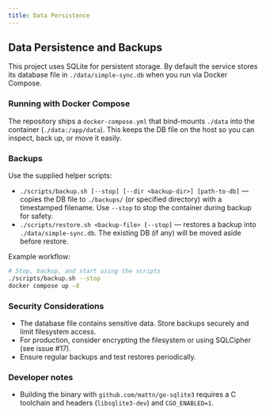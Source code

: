 ```yaml
---
title: Data Persistence
---
```


## Data Persistence and Backups

This project uses SQLite for persistent storage. By default the service stores its database file in `./data/simple-sync.db` when you run via Docker Compose.

### Running with Docker Compose

The repository ships a `docker-compose.yml` that bind-mounts `./data` into the container (`./data:/app/data`). This keeps the DB file on the host so you can inspect, back up, or move it easily.

### Backups

Use the supplied helper scripts:

- `./scripts/backup.sh [--stop] [--dir <backup-dir>] [path-to-db]` — copies the DB file to `./backups/` (or specified directory) with a timestamped filename. Use `--stop` to stop the container during backup for safety.
- `./scripts/restore.sh <backup-file> [--stop]` — restores a backup into `./data/simple-sync.db`. The existing DB (if any) will be moved aside before restore.

Example workflow:

```bash
# Stop, backup, and start using the scripts
./scripts/backup.sh --stop
docker compose up -d
```

### Security Considerations

- The database file contains sensitive data. Store backups securely and limit filesystem access.
- For production, consider encrypting the filesystem or using SQLCipher (see issue #17).
- Ensure regular backups and test restores periodically.

### Developer notes

- Building the binary with `github.com/mattn/go-sqlite3` requires a C toolchain and headers (`libsqlite3-dev`) and `CGO_ENABLED=1`.


